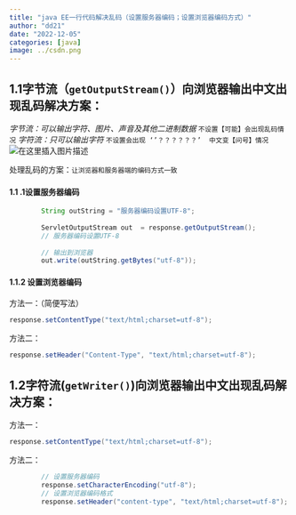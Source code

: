```yaml
---
title: "java EE一行代码解决乱码（设置服务器编码；设置浏览器编码方式）"
author: "dd21"
date: "2022-12-05" 
categories: [java]
image: ../csdn.png
---
```



## 1.1字节流（`getOutputStream()`）向浏览器输出中文出现乱码解决方案：
*字节流：可以输出字符、图片、声音及其他二进制数据*   `不设置【可能】会出现乱码情况`
*字符流：只可以输出字符* `不设置会出现 ‘’？？？？？？’  中文变【问号】情况`
![在这里插入图片描述](https://img-blog.csdnimg.cn/20210312195807841.png?x-oss-process=image/watermark,type_ZmFuZ3poZW5naGVpdGk,shadow_10,text_aHR0cHM6Ly9ibG9nLmNzZG4ubmV0L3FxXzQzNjE5NDYx,size_16,color_FFFFFF,t_70)


处理乱码的方案：`让浏览器和服务器端的编码方式一致`

#### 1.1 .1设置服务器编码

```java
		String outString = "服务器编码设置UTF-8";
		
		ServletOutputStream out	 = response.getOutputStream();
		// 服务器编码设置UTF-8
		
		// 输出到浏览器
		out.write(outString.getBytes("utf-8"));
```

#### 1.1.2 设置浏览器编码
方法一：（简便写法）
```java
response.setContentType("text/html;charset=utf-8");
```
方法二：

```java
response.setHeader("Content-Type", "text/html;charset=utf-8");
```


## 1.2字符流(`getWriter()`)向浏览器输出中文出现乱码解决方案：

方法一：
```java
response.setContentType("text/html;charset=utf-8");
```

方法二：
```java
		// 设置服务器编码
		response.setCharacterEncoding("utf-8");
		// 设置浏览器编码格式
		response.setHeader("content-type", "text/html;charset=utf-8");
```
